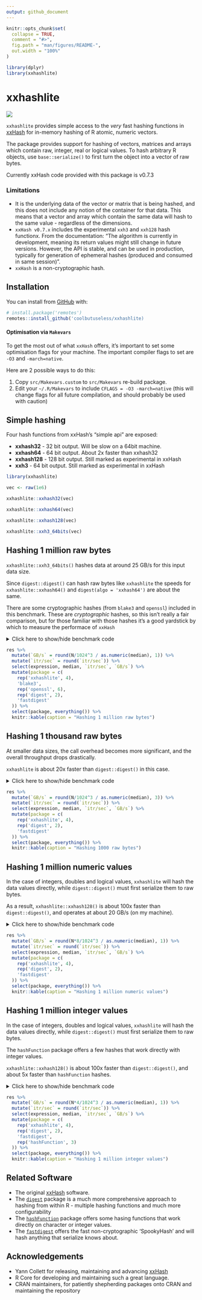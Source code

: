 ```yaml
---
output: github_document
---
```


<!-- README.md is generated from README.Rmd. Please edit that file -->

```r
knitr::opts_chunk$set(
  collapse = TRUE,
  comment = "#>",
  fig.path = "man/figures/README-",
  out.width = "100%"
)

library(dplyr)
library(xxhashlite)
```

# xxhashlite

<!-- badges: start -->
![](https://img.shields.io/badge/cool-useless-green.svg)
<!-- badges: end -->

`xxhashlite` provides simple access to the *very* fast hashing functions
in [xxHash](https://cyan4973.github.io/xxHash/) for in-memory hashing 
of R atomic, numeric vectors.

The package provides support for hashing of vectors, matrices and arrays
which contain raw, integer, real or logical values.  To hash arbitrary R 
objects, use `base::serialize()` to first turn the object into 
a vector of raw bytes.

Currently xxHash code provided with this package is v0.7.3

### Limitations

* It is the underlying data of the vector or matrix that is being hashed, and this
 does not include any notion of the container for that data.  This
 means that a vector and array which contain the same data will hash to the 
 same value - regardless of the dimensions.
* `xxHash v0.7.x` includes the experimental `xxh3` and `xxh128` hash functionx.
   From the documentation: "The algorithm is currently in development, meaning 
   its return values might still change in future versions. However, the API is 
   stable, and can be used in production, typically for generation of 
   ephemeral hashes (produced and consumed in same session)".
* `xxHash` is a non-cryptographic hash.


## Installation

You can install from [GitHub](https://github.com/coolbutuseless/xxhashlite) with:

``` r
# install.package('remotes')
remotes::install_github('coolbutuseless/xxhashlite)
```

#### Optimisation via `Makevars`

To get the most out of what `xxHash` offers, it's important to set
some optimisation flags for your machine.  The important compiler flags to set 
are `-O3` and `-march=native`.

Here are 2 possible ways to do this:

1. Copy `src/Makevars.custom` to `src/Makevars` re-build package.
2. Edit your `~/.R/Makevars` to include `CFLAGS = -O3 -march=native` (this will
  change flags for all future compilation, and should probably be used with caution)


## Simple hashing

Four hash functions from xxHash's "simple api" are exposed:

* **xxhash32** - 32 bit output. Will be slow on a 64bit machine.
* **xxhash64** - 64 bit output. About 2x faster than xxhash32
* **xxhash128** - 128 bit output. Still marked as experimental in xxHash
* **xxh3** - 64 bit output. Still marked as experimental in xxHash


```r
library(xxhashlite)

vec <- raw(1e6)

xxhashlite::xxhash32(vec)

xxhashlite::xxhash64(vec)

xxhashlite::xxhash128(vec)

xxhashlite::xxh3_64bits(vec)
```


## Hashing 1 million raw bytes

`xxhashlite::xxh3_64bits()` hashes data at around 25 GB/s for this input data size.

Since `digest::digest()` can hash raw bytes like `xxhashlite` the speeds for `xxhashlite::xxhash64()`
and `digest(algo = 'xxhash64')` are about the same.

There are some cryptographic hashes (from `blake3` and `openssl`) included in this 
benchmark.  These are *cryptographic* hashes, so this isn't really a fair 
comparison, but for those familiar with those hashes it's a good yardstick by 
which to measure the performace of `xxHash`

<details>
<summary> Click here to show/hide benchmark code </summary>

```r
library(digest)
library(blake3)
library(openssl)
library(fastdigest)

N   <- 1e6
vec <- raw(N)

res <- bench::mark(
  xxhash32(vec),
  xxhash64(vec),
  xxhash128(vec),
  xxh3_64bits(vec),
  blake3_hash_raw(vec),
  sha1(vec),
  sha2(vec),
  sha224(vec),
  sha256(vec),
  sha384(vec),
  sha512(vec),
  digest(vec, algo = 'xxhash32', serialize = FALSE),
  digest(vec, algo = 'xxhash64', serialize = FALSE),
  fastdigest(vec),
  check = FALSE
)
```

</details>


```r
res %>% 
  mutate(`GB/s` = round(N/1024^3 / as.numeric(median), 1)) %>%
  mutate(`itr/sec` = round(`itr/sec`)) %>%
  select(expression, median, `itr/sec`, `GB/s`) %>%
  mutate(package = c(
    rep('xxhashlite', 4),
    'blake3',
    rep('openssl', 6),
    rep('digest', 2),
    'fastdigest'
  )) %>%
  select(package, everything()) %>%
  knitr::kable(caption = "Hashing 1 million raw bytes")
```



## Hashing 1 thousand raw bytes

At smaller data sizes, the call overhead becomes more significant, and the 
overall throughput drops drastically.

`xxhashlite` is about 20x faster than `digest::digest()` in this case.

<details>
<summary> Click here to show/hide benchmark code </summary>

```r
N <- 1024L
vec <- raw(N)

res <- bench::mark(
  xxhash32(vec),
  xxhash64(vec),
  xxhash128(vec),
  xxh3_64bits(vec),
  digest(vec, algo = 'xxhash32', serialize = FALSE),
  digest(vec, algo = 'xxhash64', serialize = FALSE),
  fastdigest(vec),
  check = FALSE
)
```

</details>


```r
res %>% 
  mutate(`GB/s` = round(N/1024^3 / as.numeric(median), 3)) %>%
  mutate(`itr/sec` = round(`itr/sec`)) %>%
  select(expression, median, `itr/sec`, `GB/s`) %>%
  mutate(package = c(
    rep('xxhashlite', 4),
    rep('digest', 2),
    'fastdigest'
  )) %>%
  select(package, everything()) %>%
  knitr::kable(caption = "Hashing 1000 raw bytes")
```


## Hashing 1 million numeric values

In the case of integers, doubles and logical values, `xxhashlite` will hash the
data values directly, while `digest::digest()` must first serialize them to 
raw bytes.

As a result, `xxhashlite::xxhash128()` is about 100x faster than `digest::digest()`, 
and operates at about 20 GB/s (on my machine).

<details>
<summary> Click here to show/hide benchmark code </summary>



```r
N   <- 1e6
vec <- numeric(N)

res <- bench::mark(
  xxhash32(vec),
  xxhash64(vec),
  xxhash128(vec),
  xxh3_64bits(vec),
  digest(vec, algo = 'xxhash32', serialize = TRUE),
  digest(vec, algo = 'xxhash64', serialize = TRUE),
  fastdigest(vec),
  check = FALSE
)
```

</details>

```r
res %>% 
  mutate(`GB/s` = round(N*8/1024^3 / as.numeric(median), 1)) %>%
  mutate(`itr/sec` = round(`itr/sec`)) %>%
  select(expression, median, `itr/sec`, `GB/s`) %>%
  mutate(package = c(
    rep('xxhashlite', 4),
    rep('digest', 2),
    'fastdigest'
  )) %>%
  select(package, everything()) %>%
  knitr::kable(caption = "Hashing 1 million numeric values")
```


## Hashing 1 million integer values

In the case of integers, doubles and logical values, `xxhashlite` will hash the
data values directly, while `digest::digest()` must first serialize them to 
raw bytes.

The `hashFunction` package offers a few hashes that work directly with integer values.

`xxhashlite::xxhash128()` is about 100x faster than `digest::digest()`, and about
5x faster than `hashFunction` hashes.

<details>
<summary> Click here to show/hide benchmark code </summary>


```r
library(hashFunction)
N <- 1e6
vec <- integer(N)

res <- bench::mark(
  xxhash32(vec),
  xxhash64(vec),
  xxhash128(vec),
  xxh3_64bits(vec),
  digest(vec, algo = 'xxhash32', serialize = TRUE),
  digest(vec, algo = 'xxhash64', serialize = TRUE),
  fastdigest(vec),
  murmur3.32(vec),
  cityhash.64(vec),
  spooky.32(vec),
  check = FALSE
)
```

</details>

```r
res %>% 
  mutate(`GB/s` = round(N*4/1024^3 / as.numeric(median), 1)) %>%
  mutate(`itr/sec` = round(`itr/sec`)) %>%
  select(expression, median, `itr/sec`, `GB/s`) %>%
  mutate(package = c(
    rep('xxhashlite', 4),
    rep('digest', 2),
    'fastdigest',
    rep('hashFunction', 3)
  )) %>%
  select(package, everything()) %>%
  knitr::kable(caption = "Hashing 1 million integer values")
```



## Related Software

* The original [xxHash](https://cyan4973.github.io/xxHash/) software.
* The [`digest`](https://cran.r-project.org/package=digest) package is 
  a much more comprehensive approach to hashing from within R - multiple 
  hashing functions and much more configurability
* The [`hashFunction`](https://cran.r-project.org/package=hashFunction) package offers 
  some hasing functions that work directly on character or integer values.
* The [`fastdigest`](https://cran.r-project.org/package=fastdigest) offers
  the fast non-cryptographic 'SpookyHash' and will hash anything that
  serialize knows about.

## Acknowledgements

* Yann Collett for releasing, maintaining and advancing [xxHash](https://cyan4973.github.io/xxHash/)
* R Core for developing and maintaining such a great language.
* CRAN maintainers, for patiently shepherding packages onto CRAN and maintaining
  the repository

